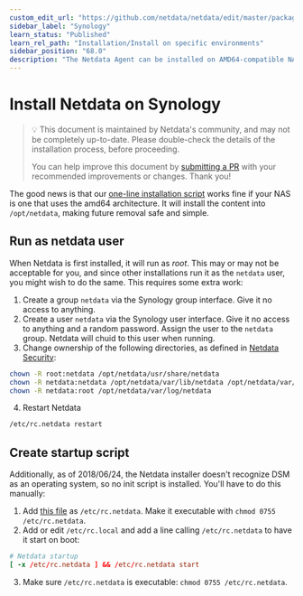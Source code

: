 ```yaml
---
custom_edit_url: "https://github.com/netdata/netdata/edit/master/packaging/installer/methods/synology.md"
sidebar_label: "Synology"
learn_status: "Published"
learn_rel_path: "Installation/Install on specific environments"
sidebar_position: "68.0"
description: "The Netdata Agent can be installed on AMD64-compatible NAS systems using the 64-bit pre-compiled static binary."
---
```



# Install Netdata on Synology

> 💡 This document is maintained by Netdata's community, and may not be completely up-to-date. Please double-check the
> details of the installation process, before proceeding.
>
> You can help improve this document by 
> [submitting a PR](/docs/installation/install-on-specific-environments/synology) 
> with your recommended improvements or changes. Thank you!


The good news is that our 
[one-line installation script](/docs/installation/installation-methods/one-line-installer-kickstart.sh) 
works fine if your NAS is one that uses the amd64 architecture. It
will install the content into `/opt/netdata`, making future removal safe and simple.

## Run as netdata user

When Netdata is first installed, it will run as _root_. This may or may not be acceptable for you, and since other
installations run it as the `netdata` user, you might wish to do the same. This requires some extra work:

1.  Create a group `netdata` via the Synology group interface. Give it no access to anything.
2.  Create a user `netdata` via the Synology user interface. Give it no access to anything and a random password. Assign
    the user to the `netdata` group. Netdata will chuid to this user when running.
3.  Change ownership of the following directories, as defined in 
    [Netdata Security](/docs/deployment-in-production/secure-your-nodes#security-design):

```sh
chown -R root:netdata /opt/netdata/usr/share/netdata
chown -R netdata:netdata /opt/netdata/var/lib/netdata /opt/netdata/var/cache/netdata
chown -R netdata:root /opt/netdata/var/log/netdata
```

4. Restart Netdata

```sh
/etc/rc.netdata restart
```

## Create startup script

Additionally, as of 2018/06/24, the Netdata installer doesn't recognize DSM as an operating system, so no init script is
installed. You'll have to do this manually:

1.  Add [this file](https://gist.github.com/oskapt/055d474d7bfef32c49469c1b53e8225f) as `/etc/rc.netdata`. Make it
    executable with `chmod 0755 /etc/rc.netdata`.
2.  Add or edit `/etc/rc.local` and add a line calling `/etc/rc.netdata` to have it start on boot:

```conf
# Netdata startup
[ -x /etc/rc.netdata ] && /etc/rc.netdata start
```

3. Make sure `/etc/rc.netdata` is executable: `chmod 0755 /etc/rc.netdata`.


